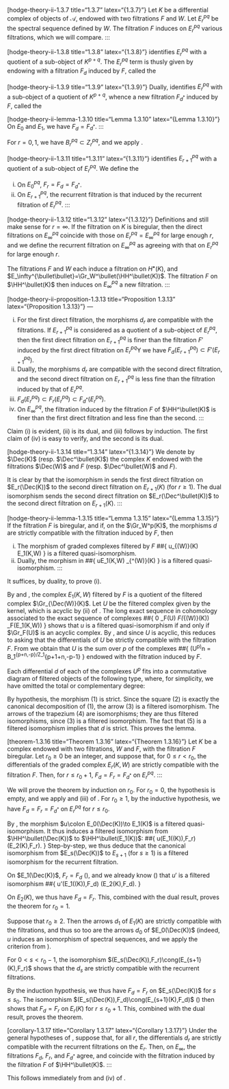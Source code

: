\subtree[hodge-theory-ii-1.3.7 title="1.3.7" latex="{1.3.7}"}
Let $K$ be a differential complex of objects of $\mathscr{A}$, endowed with two filtrations $F$ and $W$.
Let $E_r^{pq}$ be the spectral sequence defined by $W$.
The filtration $F$ induces on $E_r^{pq}$ various filtrations, which we will compare.
:::

\subtree[hodge-theory-ii-1.3.8 title="1.3.8" latex="{1.3.8}"}
\ref{hodge-theory-ii-equation-1.3.1.2} identifies $E_r^{pq}$ with a quotient of a sub-object of $K^{p+q}$.
The $E_r^{pq}$ term is thusly given by endowing with a filtration $F_d$ induced by $F$, called the \em{first direct filtration}.
:::

\subtree[hodge-theory-ii-1.3.9 title="1.3.9" latex="{1.3.9}"}
Dually, \ref{hodge-theory-ii-equation-1.3.1.3} identifies $E_r^{pq}$ with a sub-object of a quotient of $K^{p+q}$, whence a new filtration $F_{d^*}$ induced by $F$, called the \em{second direct filtration}.
:::

\subtree[hodge-theory-ii-lemma-1.3.10 title="Lemma 1.3.10" latex="{Lemma 1.3.10}"}
\oldpage{17}
On $E_0$ and $E_1$, we have $F_d=F_{d^*}$.
:::

::: {.proof}
For $r=0,1$, we have $B_r^{pq}\subset Z_r^{pq}$, and we apply \ref{hodge-theory-ii-1.1.9}.
:::

\subtree[hodge-theory-ii-1.3.11 title="1.3.11" latex="{1.3.11}"}
\ref{hodge-theory-ii-equation-1.3.1.5} identifies $E_{r+1}^{pq}$ with a quotient of a sub-object of $E_r^{pq}$.
We define the \em{recurrent filtration} $F_r$ on the $E_r^{pq}$ by the conditions

i. On $E_0^{pq}$, $F_r=F_d=F_{d^*}$.
ii. On $E_{r+1}^{pq}$, the recurrent filtration is that induced by the recurrent filtration of $E_r^{pq}$.
:::

\subtree[hodge-theory-ii-1.3.12 title="1.3.12" latex="{1.3.12}"}
Definitions \ref{hodge-theory-ii-1.3.8} and \ref{hodge-theory-ii-1.3.9} still make sense for $r=\infty$.
If the filtration on $K$ is biregular, then the direct filtrations on $E_\infty^{pq}$ coincide with those on $E_r^{pq}=E_\infty^{pq}$ for large enough $r$, and we define the recurrent filtration on $E_\infty^{pq}$ as agreeing with that on $E_r^{pq}$ for large enough $r$.

The filtrations $F$ and $W$ each induce a filtration on $H^\bullet(K)$, and $E_\infty^{\bullet\bullet}=\Gr_W^\bullet(\HH^\bullet(K))$.
The filtration $F$ on $\HH^\bullet(K)$ then induces on $E_\infty^{pq}$ a new filtration.
:::

\subtree[hodge-theory-ii-proposition-1.3.13 title="Proposition 1.3.13" latex="{Proposition 1.3.13}"}
—

i. For the first direct filtration, the morphisms $d_r$ are compatible with the filtrations.
  If $E_{r+1}^{pq}$ is considered as a quotient of a sub-object of $E_r^{pq}$, then the first direct filtration on $E_{r+1}^{pq}$ is finer than the filtration $F'$ induced by the first direct filtration on $E_r^{pq}$Y we have $F_d(E_{r+1}^{pq})\subset F'(E_{r+1}^{pq})$.
ii. Dually, the morphisms $d_r$ are compatible with the second direct filtration, and the second direct filtration on $E_{r+1}^{pq}$ is less fine than the filtration induced by that of $E_r^{pq}$.
iii. $F_d(E_r^{pq})\subset F_r(E_r^{pq})\subset F_{d^*}(E_r^{pq})$.
iv. On $E_\infty^{pq}$, the filtration induced by the filtration $F$ of $\HH^\bullet(K)$ \ref{hodge-theory-ii-1.3.12} is finer than the first direct filtration and less fine than the second.
:::

::: {.proof}
Claim (i) is evident, (ii) is its dual, and (iii) follows by induction.
The first claim of (iv) is easy to verify, and the second is its dual.
:::

\subtree[hodge-theory-ii-1.3.14 title="1.3.14" latex="{1.3.14}"}
We denote by $\Dec(K)$ (resp. $\Dec^\bullet(K)$) the complex $K$ endowed with the filtrations $\Dec(W)$ and $F$ (resp. $\Dec^\bullet(W)$ and $F$).

It is clear by \ref{hodge-theory-ii-equation-1.3.4.1} that the isomorphism in \ref{hodge-theory-ii-proposition-1.3.4} sends the first direct filtration on $E_r(\Dec(K))$ to the second direct filtration on $E_{r+1}(K)$ (for $r\geqslant1$).
The dual isomorphism \ref{hodge-theory-ii-1.3.5} sends the second direct filtration on $E_r(\Dec^\bullet(K))$ to the second direct filtration on $E_{r+1}(K)$.
:::

\subtree[hodge-theory-ii-lemma-1.3.15 title="Lemma 1.3.15" latex="{Lemma 1.3.15}"}
If the filtration $F$ is biregular, and if, on the $\Gr_W^p(K)$, the morphisms $d$ are strictly compatible with the filtration induced by $F$, then

i. The morphism \ref{hodge-theory-ii-equation-1.3.3.2} of graded complexes filtered by $F$
  ##{
    u\colon \Gr_{\Dec(W)}(K)
    \to E_1(K,W)
  }
  is a filtered quasi-isomorphism.
ii. Dually, the morphism in \ref{hodge-theory-ii-1.3.5}
  ##{
    u\colon E_1(K,W)
    \to \Gr_{\Dec^\bullet(W)}(K)
  }
  is a filtered quasi-isomorphism.
:::

::: {.proof}
It suffices, by duality, to prove (i).

\oldpage{18}
By \ref{hodge-theory-ii-1.3.3} and \ref{hodge-theory-ii-proposition-1.3.4}, the complex $E_1(K,W)$ filtered by $F$ is a quotient of the filtered complex $\Gr_{\Dec(W)}(K)$.
Let $U$ be the filtered complex given by the kernel, which is acyclic by (ii) of \ref{hodge-theory-ii-proposition-1.3.4}.
The long exact sequence in cohomology associated to the exact sequence of complexes
##{
  0
  \to \Gr_F(U)
  \to \Gr_F(\Gr_{\Dec(W)}(K))
  \to \Gr_F(E_1(K,W))
  \to 0
}
shows that $u$ is a filtered quasi-isomorphism if and only if $\Gr_F(U)$ is an acyclic complex.
By \ref{hodge-theory-ii-proposition-1.3.2}, and since $U$ is acyclic, this reduces to asking that the differentials of $U$ be strictly compatible with the filtration $F$.
From \ref{hodge-theory-ii-equation-1.3.3.1} we obtain that $U$ is the sum over $p$ of the complexes
##{
  (U^p)^n
  = B_1^{p+n,-p}/Z_1^{p+1+n,-p-1}
}
endowed with the filtration induced by $F$.

Each differential $d$ of each of the complexes $U^p$ fits into a commutative diagram of filtered objects of the following type, where, for simplicity, we have omitted the total or complementary degree:

\todo{**!!TO-DO: diagram!!**}

By hypothesis, the morphism $(1)$ is strict.
Since the square $(2)$ is exactly the canonical decomposition of $(1)$, the arrow $(3)$ is a filtered isomorphism.
The arrows of the trapezium $(4)$ are isomorphisms;
they are thus filtered isomorphisms, since $(3)$ is a filtered isomorphism.
The fact that $(5)$ is a filtered isomorphism implies that $d$ is strict.
This proves the lemma.
:::

\subtree[theorem-1.3.16 title="Theorem 1.3.16" latex="{Theorem 1.3.16}"}
Let $K$ be a complex endowed with two filtrations, $W$ and $F$, with the filtration $F$ biregular.
Let $r_0\geqslant0$ be an integer, and suppose that, for $0\leqslant r<r_0$, the differentials of the graded complex $E_r(K,W)$ are strictly compatible with the filtration $F$.
Then, for $r\leqslant r_0+1$, $F_d=F_r=F_{d^*}$ on $E_r^{pq}$.
:::

::: {.proof}
We will prove the theorem by induction on $r_0$.
For $r_0=0$, the hypothesis is empty, and we apply \ref{hodge-theory-ii-lemma-1.3.10} and (iii) of \ref{hodge-theory-ii-proposition-1.3.13}.
For $r_0\geqslant1$, by the inductive hypothesis, we have $F_d=F_r=F_{d^*}$ on $E_r^{pq}$ for $r\leqslant r_0$.

\oldpage{19}
By \ref{hodge-theory-ii-lemma-1.3.15}, the morphism $u\colon E_0(\Dec(K))\to E_1(K)$ is a filtered quasi-isomorphism.
It thus induces a filtered isomorphism from $\HH^\bullet(\Dec(K))$ to $\HH^\bullet(E_1(K))$:
##{
  u\colon (E_1(\Dec(K)),F_r)
  \simto (E_2(K),F_r).
}
Step-by-step, we thus deduce that the canonical isomorphism from $E_s(\Dec(K))$ to $E_{s+1}$ (for $s\geqslant1$) is a filtered isomorphism for the recurrent filtration.

On $E_1(\Dec(K))$, $F_r=F_d$ (\ref{hodge-theory-ii-lemma-1.3.10}), and we already know (\ref{hodge-theory-ii-1.3.14}) that $u'$ is a filtered isomorphism
##{
  u'\colon (E_1(\Dec(K)),F_d)
  \simto (E_2(K),F_d).
}

On $E_2(K)$, we thus have $F_d=F_r$.
This, combined with the dual result, proves the theorem for $r_0=1$.

Suppose that $r_0\geqslant2$.
Then the arrows $d_1$ of $E_1(K)$ are strictly compatible with the filtrations, and thus so too are the arrows $d_0$ of $E_0(\Dec(K))$ (indeed, $u$ induces an isomorphism of spectral sequences, and we apply the criterion from \ref{hodge-theory-ii-proposition-1.3.2}).

For $0<s<r_0-1$, the isomorphism $(E_s(\Dec(K)),F_r)\cong(E_{s+1}(K),F_r)$ shows that the $d_s$ are strictly compatible with the recurrent filtrations.

By the induction hypothesis, we thus have $F_d=F_r$ on $E_s(\Dec(K))$ for $s\leqslant s_0$.
The isomorphism $(E_s(\Dec(K)),F_d)\cong(E_{s+1}(K),F_d)$ (\ref{hodge-theory-ii-proposition-1.3.13}) then shows that $F_d=F_r$ on $E_r(K)$ for $r\leqslant r_0+1$.
This, combined with the dual result, proves the theorem.
:::

\subtree[corollary-1.3.17 title="Corollary 1.3.17" latex="{Corollary 1.3.17}"}
Under the general hypotheses of \ref{hodge-theory-ii-theorem-1.3.16}, suppose that, for all $r$, the differentials $d_r$ are strictly compatible with the recurrent filtrations on the $E_r$.
Then, on $E_\infty$, the filtrations $F_d$, $F_r$, and $F_{d^*}$ agree, and coincide with the filtration induced by the filtration $F$ of $\HH^\bullet(K)$.
:::

::: {.proof}
This follows immediately from \ref{hodge-theory-ii-theorem-1.3.16} and (iv) of \ref{hodge-theory-ii-proposition-1.3.13}.
:::
